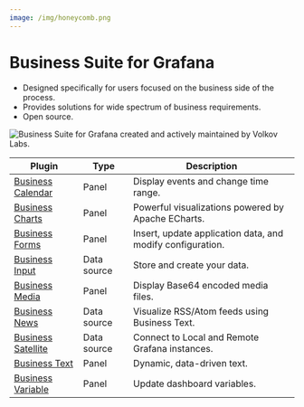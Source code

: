 ```yaml
---
image: /img/honeycomb.png
---
```



# Business Suite for Grafana

- Designed specifically for users focused on the business side of the process.
- Provides solutions for wide spectrum of business requirements.
- Open source.

<Image
  title="Business Suite for Grafana created and actively maintained by Volkov Labs."
  src="/img/honeycomb.png"
/>

| Plugin                                            | Type        | Description                                                |
| ------------------------------------------------- | ----------- | ---------------------------------------------------------- |
| [Business Calendar](volkovlabs-calendar-panel)    | Panel       | Display events and change time range.                      |
| [Business Charts](volkovlabs-echarts-panel)       | Panel       | Powerful visualizations powered by Apache ECharts.         |
| [Business Forms](volkovlabs-form-panel)           | Panel       | Insert, update application data, and modify configuration. |
| [Business Input](volkovlabs-static-datasource)    | Data source | Store and create your data.                                |
| [Business Media](volkovlabs-image-panel)          | Panel       | Display Base64 encoded media files.                        |
| [Business News](volkovlabs-rss-datasource)        | Data source | Visualize RSS/Atom feeds using Business Text.              |
| [Business Satellite](volkovlabs-grapi-datasource) | Data source | Connect to Local and Remote Grafana instances.             |
| [Business Text](volkovlabs-dynamictext-panel)     | Panel       | Dynamic, data-driven text.                                 |
| [Business Variable](volkovlabs-variable-panel)    | Panel       | Update dashboard variables.                                |
